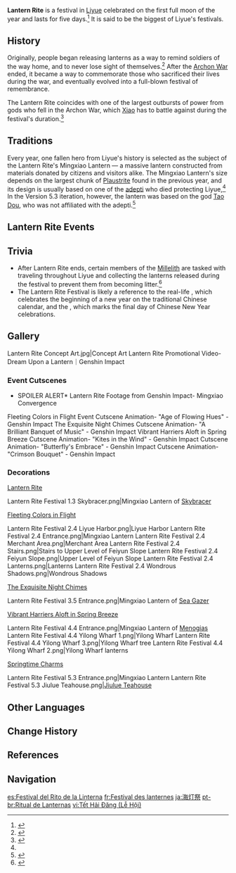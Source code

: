 {{About|the festival|[[Event]]s and other references|Lantern Rite (Disambiguation)}}
{{See also|Liyue/Culture}}
{{Terminology Infobox
|image        = Lantern Rite Art.jpg
|type         = Festivals
|type2        = Liyue Culture
}}
'''Lantern Rite''' is a festival in [[Liyue]] celebrated on the first full moon of the year and lasts for five days.<ref name="jiangzhou">{{Ref/NPC|Jiangzhou|c=during "Lantern Rite"}}</ref> It is said to be the biggest of Liyue's festivals.

==History==
Originally, people began releasing lanterns as a way to remind soldiers of the way home, and to never lose sight of themselves.<ref>{{Ref/VO|Zhongli|More About Zhongli: III}}</ref> After the [[Archon War]] ended, it became a way to commemorate those who sacrificed their lives during the war, and eventually evolved into a full-blown festival of remembrance.

The Lantern Rite coincides with one of the largest outbursts of power from gods who fell in the Archon War, which [[Xiao]] has to battle against during the festival's duration.<ref>{{Ref/CS|Xiao|Vision}}</ref>

==Traditions==
Every year, one fallen hero from Liyue's history is selected as the subject of the Lantern Rite's Mingxiao Lantern &mdash; a massive lantern constructed from materials donated by citizens and visitors alike. The Mingxiao Lantern's size depends on the largest chunk of [[Plaustrite]] found in the previous year, and its design is usually based on one of the [[adepti]] who died protecting Liyue,<ref name="jiangzhou" /> In the Version 5.3 iteration, however, the lantern was based on the god [[Tao Dou]], who was not affiliated with the adepti.<ref>{{Ref/Quest|Final Stanza: The Sanctification of Tao Dou|quote="The god Tao Dou was not our friend, but neither was he our enemy."}}</ref>

==Lantern Rite Events==
{{Event History Table|header=There are '''%PAGES%''' [[Flagship Event]]s that have corresponded with the Lantern Rite Festival, all of which allow the player to choose any 4{{Star}} [[character]] from [[Liyue]] to obtain as one of their rewards.}}

==Trivia==
* After Lantern Rite ends, certain members of the [[Millelith]] are tasked with traveling throughout Liyue and collecting the lanterns released during the festival to prevent them from becoming litter.<ref>{{Ref/Quest|Where the Light Wanes}}</ref>
* The Lantern Rite Festival is likely a reference to the real-life {{w|Chinese New Year}}, which celebrates the beginning of a new year on the traditional Chinese calendar, and the {{w|Lantern Festival}}, which marks the final day of Chinese New Year celebrations.

==Gallery==
<gallery>
Lantern Rite Concept Art.jpg|Concept Art
Lantern Rite Promotional Video- Dream Upon a Lantern｜Genshin Impact
</gallery>

===Event Cutscenes===
<gallery>
*SPOILER ALERT* Lantern Rite Footage from Genshin Impact- Mingxiao Convergence
Fleeting Colors in Flight Event Cutscene Animation- "Age of Flowing Hues" - Genshin Impact
The Exquisite Night Chimes Cutscene Animation- "A Brilliant Banquet of Music" - Genshin Impact
Vibrant Harriers Aloft in Spring Breeze Cutscene Animation- "Kites in the Wind" - Genshin Impact
Cutscene Animation- "Butterfly's Embrace" - Genshin Impact
Cutscene Animation- "Crimson Bouquet" - Genshin Impact
</gallery>

===Decorations===
;[[Lantern Rite]]
<gallery>
Lantern Rite Festival 1.3 Skybracer.png|Mingxiao Lantern of [[Skybracer]]
</gallery>

;[[Fleeting Colors in Flight]]
<gallery>
Lantern Rite Festival 2.4 Liyue Harbor.png|Liyue Harbor
Lantern Rite Festival 2.4 Entrance.png|Mingxiao Lantern
Lantern Rite Festival 2.4 Merchant Area.png|Merchant Area
Lantern Rite Festival 2.4 Stairs.png|Stairs to Upper Level of Feiyun Slope
Lantern Rite Festival 2.4 Feiyun Slope.png|Upper Level of Feiyun Slope
Lantern Rite Festival 2.4 Lanterns.png|Lanterns
Lantern Rite Festival 2.4 Wondrous Shadows.png|Wondrous Shadows
</gallery>

;[[The Exquisite Night Chimes]]
<gallery>
Lantern Rite Festival 3.5 Entrance.png|Mingxiao Lantern of [[Sea Gazer]]
</gallery>

;[[Vibrant Harriers Aloft in Spring Breeze]]
<gallery>
Lantern Rite Festival 4.4 Entrance.png|Mingxiao Lantern of [[Menogias]]
Lantern Rite Festival 4.4 Yilong Wharf 1.png|Yilong Wharf
Lantern Rite Festival 4.4 Yilong Wharf 3.png|Yilong Wharf tree
Lantern Rite Festival 4.4 Yilong Wharf 2.png|Yilong Wharf lanterns
</gallery>

;[[Springtime Charms]]
<gallery>
Lantern Rite Festival 5.3 Entrance.png|Mingxiao Lantern
Lantern Rite Festival 5.3 Jiulue Teahouse.png|[[Jiulue Teahouse]]
</gallery>

==Other Languages==
{{Other Languages
|en      = Lantern Rite
|zhs     = 海灯节
|zhs_rm  = Hǎidēng-jié
|zht     = 海燈節
|zht_rm  = Hǎidēng-jié
|zh_tl   = Sea Lantern Festival
|ja      = 海灯祭
|ja_rm   = Kaitou-sai
|ja_tl   = Sea Lantern Festival
|ko      = {{tt|해등절|海燈節}}
|ko_rm   = Haedeung-jeol
|ko_tl   = Sea Lantern Festival
|es      = Rito de la Linterna
|es_tl   = Rite of the Lantern
|fr      = Festival des lanternes
|fr_tl   = Festival of Lanterns
|ru      = Праздник морских фонарей
|ru_tl   = Sea Lantern Festival
|th      = Lantern Rite
|vi      = {{tt|Tết|節}} {{tt|Hải Đăng|海燈}}
|vi_tl   = Sea Lantern Festival
|de      = Laternenritual
|de_tl   = Lantern Ritual
|id      = Lantern Rite
|pt      = Ritual de Lanternas
|pt_tl   = Ritual of Lanterns
|tr      = Fener Şenliği
|tr_tl   = Lantern Festival
|it      = Festival delle lanterne
|it_tl   = 
}}

==Change History==
{{Change History|1.3|introduced=1.0}}

==References==
{{Reflist|2}}

==Navigation==
{{Lore Navbox|Festival}}

[[es:Festival del Rito de la Linterna]]
[[fr:Festival des lanternes]]
[[ja:海灯祭]]
[[pt-br:Ritual de Lanternas]]
[[vi:Tết Hải Đăng (Lễ Hội)]]